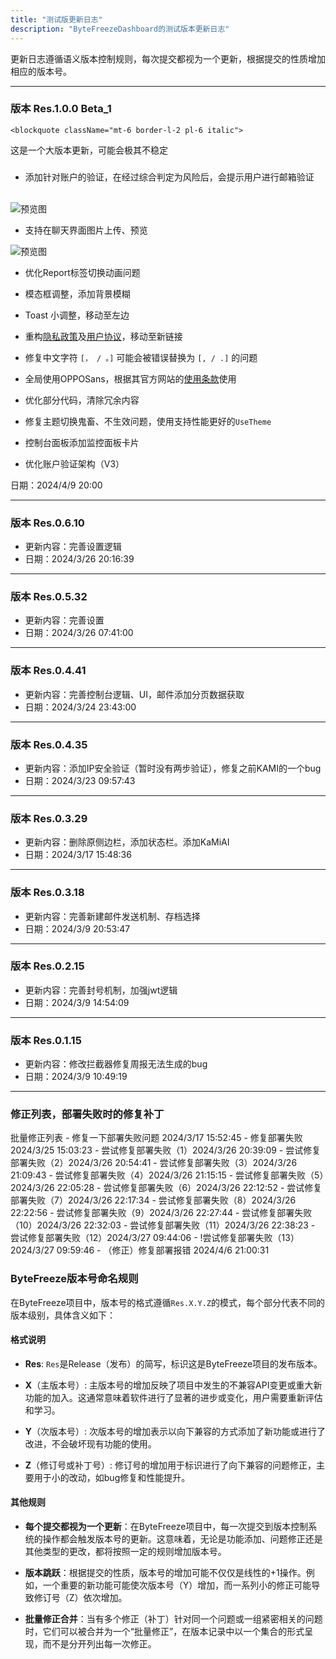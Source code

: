```yaml
---
title: "测试版更新日志"
description: "ByteFreezeDashboard的测试版本更新日志"
---
```



更新日志遵循语义版本控制规则，每次提交都视为一个更新，根据提交的性质增加相应的版本号。


---
<h3 className="text-xl bg-gradient-to-r from-yellow-500 to-indigo-500 bg-clip-text font-bold tracking-tight text-transparent dark:from-amber-200 dark:to-sky-400" style={{ backgroundSize: '35% 30%' }}>
  版本 Res.1.0.0 Beta_1
</h3>

    <blockquote className="mt-6 border-l-2 pl-6 italic">
这是一个大版本更新，可能会极其不稳定
    </blockquote>



<h3 className="bg-gradient-to-r from-red-400 to-red-600 bg-clip-text font-bold tracking-tight text-transparent dark:from-red-200 dark:to-red-400">
</h3>

- 添加针对账户的验证，在经过综合判定为风险后，会提示用户进行邮箱验证
<br/>

<img className="rounded-lg" src="https://xn--7ovw36h.love/uploads/firefox_W92nwmdt_Us_c36e560368.png" alt="预览图"/>

- 支持在聊天界面图片上传、预览

<img className="rounded-lg" src="https://xn--7ovw36h.love/uploads/firefox_cp_Sl_Wb_Qvi_O_1523748022.png" alt="预览图"/>

- 优化Report标签切换动画问题

- 模态框调整，添加背景模糊

- Toast 小调整，移动至左边

- 重构[隐私政策](/docs/privacy)及[用户协议](/docs/terms)，移动至新链接

- 修复中文字符 `[， / 。]` 可能会被错误替换为 `[, / .]` 的问题

- 全局使用OPPOSans，根据其官方网站的[使用条款](https://www.coloros.com/article/A00000050/)使用

- 优化部分代码，清除冗余内容

- 修复主题切换鬼畜、不生效问题，使用支持性能更好的`UseTheme`

- 控制台面板添加监控面板卡片

- 优化账户验证架构（V3）


日期：2024/4/9 20:00

---

### 版本 Res.0.6.10

- 更新内容：完善设置逻辑
- 日期：2024/3/26 20:16:39

---

### 版本 Res.0.5.32

- 更新内容：完善设置
- 日期：2024/3/26 07:41:00

---

### 版本 Res.0.4.41

- 更新内容：完善控制台逻辑、UI，邮件添加分页数据获取
- 日期：2024/3/24 23:43:00

---

### 版本 Res.0.4.35

- 更新内容：添加IP安全验证（暂时没有两步验证），修复之前KAMI的一个bug
- 日期：2024/3/23 09:57:43

---

### 版本 Res.0.3.29

- 更新内容：删除原侧边栏，添加状态栏。添加KaMiAI
- 日期：2024/3/17 15:48:36

---

### 版本 Res.0.3.18

- 更新内容：完善新建邮件发送机制、存档选择
- 日期：2024/3/9 20:53:47

---

### 版本 Res.0.2.15

- 更新内容：完善封号机制，加强jwt逻辑
- 日期：2024/3/9 14:54:09
---

### 版本 Res.0.1.15

- 更新内容：修改拦截器修复周报无法生成的bug
- 日期：2024/3/9 10:49:19

---



### 修正列表，部署失败时的修复补丁

<Accordion type="multiple">

  <AccordionItem value="patch-group">
    <AccordionTrigger>
      批量修正列表
    </AccordionTrigger>
    <AccordionContent>
      - 修复一下部署失败问题 2024/3/17 15:52:45
      - 修复部署失败 2024/3/25 15:03:23
      - 尝试修复部署失败（1）2024/3/26 20:39:09
      - 尝试修复部署失败（2）2024/3/26 20:54:41
      - 尝试修复部署失败（3）2024/3/26 21:09:43
      - 尝试修复部署失败（4）2024/3/26 21:15:15
      - 尝试修复部署失败（5）2024/3/26 22:05:28
      - 尝试修复部署失败（6）2024/3/26 22:12:52
      - 尝试修复部署失败（7）2024/3/26 22:17:34
      - 尝试修复部署失败（8）2024/3/26 22:22:56
      - 尝试修复部署失败（9）2024/3/26 22:27:44
      - 尝试修复部署失败（10）2024/3/26 22:32:03
      - 尝试修复部署失败（11）2024/3/26 22:38:23
      - 尝试修复部署失败（12）2024/3/27 09:44:06
      - !尝试修复部署失败（13）2024/3/27 09:59:46
      - （修正）修复部署报错 2024/4/6 21:00:31
    </AccordionContent>
  </AccordionItem>

</Accordion>




### ByteFreeze版本号命名规则

在ByteFreeze项目中，版本号的格式遵循`Res.X.Y.Z`的模式，每个部分代表不同的版本级别，具体含义如下：

#### 格式说明

- **Res**: `Res`是Release（发布）的简写，标识这是ByteFreeze项目的发布版本。

- **X**（主版本号）: 主版本号的增加反映了项目中发生的不兼容API变更或重大新功能的加入。这通常意味着软件进行了显著的进步或变化，用户需要重新评估和学习。

- **Y**（次版本号）: 次版本号的增加表示以向下兼容的方式添加了新功能或进行了改进，不会破坏现有功能的使用。

- **Z**（修订号或补丁号）: 修订号的增加用于标识进行了向下兼容的问题修正，主要用于小的改动，如bug修复和性能提升。

#### 其他规则

- **每个提交都视为一个更新**：在ByteFreeze项目中，每一次提交到版本控制系统的操作都会触发版本号的更新。这意味着，无论是功能添加、问题修正还是其他类型的更改，都将按照一定的规则增加版本号。

- **版本跳跃**：根据提交的性质，版本号的增加可能不仅仅是线性的+1操作。例如，一个重要的新功能可能使次版本号（Y）增加，而一系列小的修正可能导致修订号（Z）依次增加。

- **批量修正合并**：当有多个修正（补丁）针对同一个问题或一组紧密相关的问题时，它们可以被合并为一个“批量修正”，在版本记录中以一个集合的形式呈现，而不是分开列出每一次修正。

